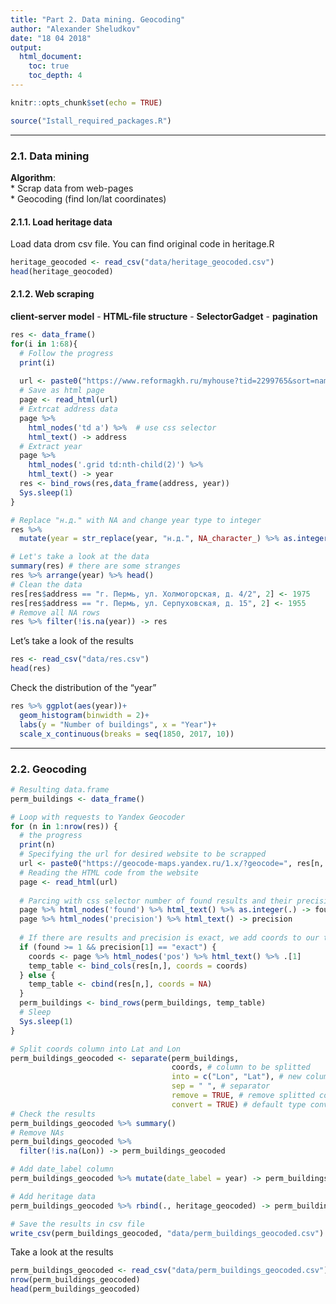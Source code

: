 ```yaml
---
title: "Part 2. Data mining. Geocoding"
author: "Alexander Sheludkov"
date: "18 04 2018"
output: 
  html_document:
    toc: true
    toc_depth: 4
---
```


```r
knitr::opts_chunk$set(echo = TRUE)
```
```r
source("Istall_required_packages.R")
```

***

### 2.1. Data mining

**Algorithm**:  
* Scrap data from web-pages  
* Geocoding (find lon/lat coordinates)  

#### 2.1.1. Load heritage data

Load data drom csv file. You can find original code in heritage.R

```r
heritage_geocoded <- read_csv("data/heritage_geocoded.csv")
head(heritage_geocoded)
```

#### 2.1.2. Web scraping

**client-server model** - **HTML-file structure** - **SelectorGadget** - **pagination**

```r
res <- data_frame()
for(i in 1:68){
  # Follow the progress
  print(i)
  
  url <- paste0("https://www.reformagkh.ru/myhouse?tid=2299765&sort=name&order=asc&page=", i, "&limit=100")
  # Save as html page
  page <- read_html(url)
  # Extrcat address data
  page %>% 
    html_nodes('td a') %>%  # use css selector 
    html_text() -> address
  # Extract year
  page %>%
    html_nodes('.grid td:nth-child(2)') %>% 
    html_text() -> year
  res <- bind_rows(res,data_frame(address, year))
  Sys.sleep(1)
}

# Replace "н.д." with NA and change year type to integer
res %>% 
  mutate(year = str_replace(year, "н.д.", NA_character_) %>% as.integer()) -> res

# Let's take a look at the data
summary(res) # there are some stranges
res %>% arrange(year) %>% head()
# Clean the data
res[res$address == "г. Пермь, ул. Холмогорская, д. 4/2", 2] <- 1975
res[res$address == "г. Пермь, ул. Серпуховская, д. 15", 2] <- 1955
# Remove all NA rows
res %>% filter(!is.na(year)) -> res
```

Let's take a look of the results
```r
res <- read_csv("data/res.csv")
head(res)
```

Check the distribution of the "year" 
```r
res %>% ggplot(aes(year))+
  geom_histogram(binwidth = 2)+
  labs(y = "Number of buildings", x = "Year")+
  scale_x_continuous(breaks = seq(1850, 2017, 10))
```

***

### 2.2. Geocoding


```r
# Resulting data.frame
perm_buildings <- data_frame()

# Loop with requests to Yandex Geocoder
for (n in 1:nrow(res)) {
  # the progress
  print(n)
  # Specifying the url for desired website to be scrapped
  url <- paste0("https://geocode-maps.yandex.ru/1.x/?geocode=", res[n, 1])
  # Reading the HTML code from the website
  page <- read_html(url)
  
  # Parcing with css selector number of found results and their precision
  page %>% html_nodes('found') %>% html_text() %>% as.integer(.) -> found
  page %>% html_nodes('precision') %>% html_text() -> precision
  
  # If there are results and precision is exact, we add coords to our table
  if (found >= 1 && precision[1] == "exact") {
    coords <- page %>% html_nodes('pos') %>% html_text() %>% .[1]
    temp_table <- bind_cols(res[n,], coords = coords)
  } else {
    temp_table <- cbind(res[n,], coords = NA)
  }
  perm_buildings <- bind_rows(perm_buildings, temp_table)
  # Sleep
  Sys.sleep(1)
}

# Split coords column into Lat and Lon
perm_buildings_geocoded <- separate(perm_buildings,
                                    coords, # column to be splitted
                                    into = c("Lon", "Lat"), # new columns' names
                                    sep = " ", # separator
                                    remove = TRUE, # remove splitted column
                                    convert = TRUE) # default type conversion
# Check the results
perm_buildings_geocoded %>% summary()
# Remove NAs
perm_buildings_geocoded %>% 
  filter(!is.na(Lon)) -> perm_buildings_geocoded

# Add date_label column
perm_buildings_geocoded %>% mutate(date_label = year) -> perm_buildings_geocoded

# Add heritage data
perm_buildings_geocoded %>% rbind(., heritage_geocoded) -> perm_buildings_geocoded

# Save the results in csv file
write_csv(perm_buildings_geocoded, "data/perm_buildings_geocoded.csv")
```

Take a look at the results
```r
perm_buildings_geocoded <- read_csv("data/perm_buildings_geocoded.csv")
nrow(perm_buildings_geocoded)
head(perm_buildings_geocoded)
```

